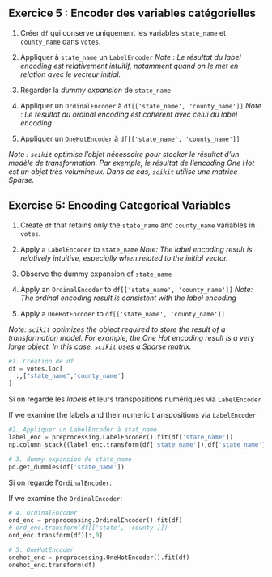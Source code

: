 :::: {.content-visible when-profile="fr"}

::: {.callout-tip}
## Exercice 5 : Encoder des variables catégorielles

1. Créer `df` qui conserve uniquement les variables `state_name` et `county_name` dans `votes`.
2. Appliquer à `state_name` un `LabelEncoder`
*Note : Le résultat du label encoding est relativement intuitif, notamment quand on le met en relation avec le vecteur initial.*

3. Regarder la *dummy expansion* de `state_name`
4. Appliquer un `OrdinalEncoder` à `df[['state_name', 'county_name']]`
*Note : Le résultat du _ordinal encoding_ est cohérent avec celui du label encoding*

5. Appliquer un `OneHotEncoder` à `df[['state_name', 'county_name']]`

*Note : `scikit` optimise l'objet nécessaire pour stocker le résultat d'un modèle de transformation. Par exemple, le résultat de l'encoding One Hot est un objet très volumineux. Dans ce cas, `scikit` utilise une matrice Sparse.*

:::
::::

:::: {.content-visible when-profile="en"}

::: {.callout-tip}
## Exercise 5: Encoding Categorical Variables

1. Create `df` that retains only the `state_name` and `county_name` variables in `votes`.
2. Apply a `LabelEncoder` to `state_name`
*Note: The label encoding result is relatively intuitive, especially when related to the initial vector.*

3. Observe the dummy expansion of `state_name`
4. Apply an `OrdinalEncoder` to `df[['state_name', 'county_name']]`
*Note: The ordinal encoding result is consistent with the label encoding*

5. Apply a `OneHotEncoder` to `df[['state_name', 'county_name']]`

*Note: `scikit` optimizes the object required to store the result of a transformation model. For example, the One Hot encoding result is a very large object. In this case, `scikit` uses a Sparse matrix.*

:::
::::

```python
#1. Création de df
df = votes.loc[
  :,["state_name",'county_name']
]
```

::: {.content-visible when-profile="fr"}
Si on regarde les _labels_ et leurs transpositions numériques via `LabelEncoder`
:::

::: {.content-visible when-profile="en"}
If we examine the labels and their numeric transpositions via `LabelEncoder`
:::

```python
#2. Appliquer un LabelEncoder à stat_name
label_enc = preprocessing.LabelEncoder().fit(df['state_name'])
np.column_stack((label_enc.transform(df['state_name']),df['state_name']))
```


```python
# 3. dummy expansion de state_name
pd.get_dummies(df['state_name'])
```

::: {.content-visible when-profile="fr"}
Si on regarde l'`OrdinalEncoder`:
:::

::: {.content-visible when-profile="en"}
If we examine the `OrdinalEncoder`:
:::


```python
# 4. OrdinalEncoder
ord_enc = preprocessing.OrdinalEncoder().fit(df)
# ord_enc.transform(df[['state', 'county']])
ord_enc.transform(df)[:,0]
```


```python
# 5. OneHotEncoder
onehot_enc = preprocessing.OneHotEncoder().fit(df)
onehot_enc.transform(df)
```
